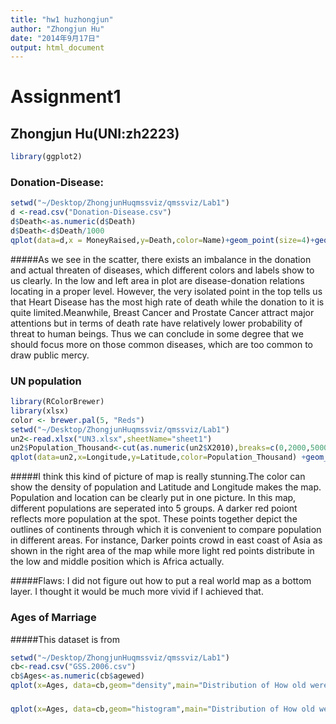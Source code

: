 ```yaml
---
title: "hw1 huzhongjun"
author: "Zhongjun Hu"
date: "2014年9月17日"
output: html_document
---
```

# Assignment1 
## Zhongjun Hu(UNI:zh2223)
```r
library(ggplot2)
```
### Donation-Disease:
```r
setwd("~/Desktop/ZhongjunHuqmssviz/qmssviz/Lab1")
d <-read.csv("Donation-Disease.csv")
d$Death<-as.numeric(d$Death)
d$Death<-d$Death/1000
qplot(data=d,x = MoneyRaised,y=Death,color=Name)+geom_point(size=4)+geom_text(aes(label=Name),vjust=-0.7,hjust=0.3,size=4)
```
#####As we see in the scatter, there exists an imbalance in the donation and actual threaten of diseases, which different colors and labels show to us clearly. In the low and left area in plot are disease-donation relations locating in a proper level. However, the very isolated point in the top tells us that Heart Disease has the most high rate of death while the donation to it is quite limited.Meanwhile, Breast Cancer and Prostate Cancer attract major attentions but in terms of death rate have relatively lower probability of threat to human beings. Thus we can conclude in some degree that we should focus more on those common diseases, which are too common to draw public mercy. 

### UN population
```r
library(RColorBrewer)
library(xlsx)
color <- brewer.pal(5, "Reds")
setwd("~/Desktop/ZhongjunHuqmssviz/qmssviz/Lab1")
un2<-read.xlsx("UN3.xlsx",sheetName="sheet1")
un2$Population_Thousand<-cut(as.numeric(un2$X2010),breaks=c(0,2000,5000,10000,20000,Inf),labels=c("<2000","2000~5000","5000~10000","10000~15000",">15000"))
qplot(data=un2,x=Longitude,y=Latitude,color=Population_Thousand) +geom_point(size=4) +scale_color_manual(values=color)

```
#####I think this kind of picture of map is really stunning.The color can show the density of population and Latitude and Longitude makes the map. Population and location can be clearly put in one picture. In this map, different populations are seperated into 5 groups. A darker red poiont reflects more population at the spot. These points together depict the outlines of continents through which it is convenient to compare population in different areas. For instance, Darker points crowd in east coast of Asia as shown in the right area of the map while more light red points distribute in the low and middle position which is Africa actually.

#####Flaws: I did not figure out how to put a real world map as a bottom layer. I thought it would be much more vivid if I achieved that.

### Ages of Marriage
#####This dataset is from 
```r
setwd("~/Desktop/ZhongjunHuqmssviz/qmssviz/Lab1")
cb<-read.csv("GSS.2006.csv")
cb$Ages<-as.numeric(cb$agewed)
qplot(x=Ages, data=cb,geom="density",main="Distribution of How old were you when first married")
```
#####
```r
qplot(x=Ages, data=cb,geom="histogram",main="Distribution of How old were you when first married")
```
#####